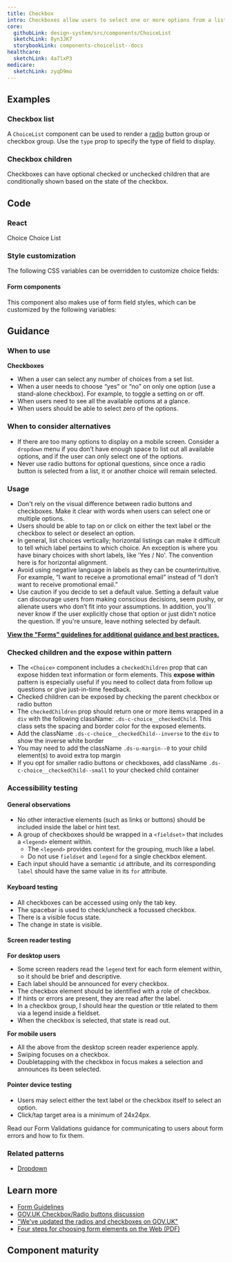```yaml
---
title: Checkbox
intro: Checkboxes allow users to select one or more options from a list.
core:
  githubLink: design-system/src/components/ChoiceList
  sketchLink: 8yn3JK7
  storybookLink: components-choicelist--docs
healthcare:
  sketchLink: 4a7lxP3
medicare:
  sketchLink: zyqD9mo
---
```


## Examples

### Checkbox list

A `ChoiceList` component can be used to render a [radio](/components/radio/) button group or checkbox group. Use the `type` prop to specify the type of field to display.

<StorybookExample
  componentName="choiceList"
  sourceFilePath="components/ChoiceList/ChoiceList.tsx"
  storyId="components-choicelist--default-checkbox"
/>

### Checkbox children

Checkboxes can have optional checked or unchecked children that are conditionally shown based on the state of the checkbox.

<StorybookExample
  componentName="choice"
  sourceFilePath="components/ChoiceList/Choice.tsx"
  storyId="components-choicelist--choice-children&args=type:checkbox"
/>

## Code

### React

<ReactDocsLinks>
  <ReactDocsLink storyId="components-choice--docs">Choice</ReactDocsLink>
  <ReactDocsLink storyId="components-choicelist--docs">Choice List</ReactDocsLink>
</ReactDocsLinks>

### Style customization

The following CSS variables can be overridden to customize choice fields:

<ComponentThemeOptions componentname="choice" />

#### Form components

This component also makes use of form field styles, which can be customized by the following variables:

<ComponentThemeOptions componentname="form" />

## Guidance

### When to use

**Checkboxes**

- When a user can select any number of choices from a set list.
- When a user needs to choose “yes” or “no” on only one option (use a stand-alone checkbox). For example, to toggle a setting on or off.
- When users need to see all the available options at a glance.
- When users should be able to select zero of the options.

### When to consider alternatives

- If there are too many options to display on a mobile screen. Consider a `dropdown` menu if you don’t have enough space to list out all available options, and if the user can only select one of the options.
- Never use radio buttons for optional questions, since once a radio button is selected from a list, it or another choice will remain selected.

### Usage

- Don't rely on the visual difference between radio buttons and checkboxes. Make it clear with words when users can select one or multiple options.
- Users should be able to tap on or click on either the text label or the checkbox to select or deselect an option.
- In general, list choices vertically; horizontal listings can make it difficult to tell which label pertains to which choice. An exception is where you have binary choices with short labels, like 'Yes / No'. The convention here is for horizontal alignment.
- Avoid using negative language in labels as they can be counterintuitive. For example, “I want to receive a promotional email” instead of “I don’t want to receive promotional email.”
- Use caution if you decide to set a default value. Setting a default value can discourage users from making conscious decisions, seem pushy, or alienate users who don’t fit into your assumptions. In addition, you'll never know if the user explicitly chose that option or just didn't notice the question. If you're unsure, leave nothing selected by default.

**[View the "Forms" guidelines for additional guidance and best practices.](/patterns/Forms/forms/)**

### Checked children and the expose within pattern

- The `<Choice>` component includes a `checkedChildren` prop that can expose hidden text information or form elements. This **expose within** pattern is especially useful if you need to collect data from follow up questions or give just-in-time feedback.
- Checked children can be exposed by checking the parent checkbox or radio button
- The `checkedChildren` prop should return one or more items wrapped in a `div` with the following className: `.ds-c-choice__checkedChild`. This class sets the spacing and border color for the exposed elements.
- Add the className `.ds-c-choice__checkedChild--inverse` to the `div` to show the inverse white border
- You may need to add the className `.ds-u-margin--0` to your child element(s) to avoid extra top margin
- If you opt for smaller radio buttons or checkboxes, add className `.ds-c-choice__checkedChild--small` to your checked child container

### Accessibility testing

#### General observations

- No other interactive elements (such as links or buttons) should be included inside the label or hint text.
- A group of checkboxes should be wrapped in a `<fieldset>` that includes a `<legend>` element within.
  - The `<legend>` provides context for the grouping, much like a label.
  - Do not use `fieldset` and `legend` for a single checkbox element.
- Each input should have a semantic `id` attribute, and its corresponding `label` should have the same value in its `for` attribute.

#### Keyboard testing

- All checkboxes can be accessed using only the tab key.
- The spacebar is used to check/uncheck a focussed checkbox.
- There is a visible focus state.
- The change in state is visible.

#### Screen reader testing

**For desktop users**

- Some screen readers read the `legend` text for each form element within, so it should be brief and descriptive.
- Each label should be announced for every checkbox.
- The checkbox element should be identified with a role of checkbox.
- If hints or errors are present, they are read after the label.
- In a checkbox group, I should hear the question or title related to them via a legend inside a fieldset.
- When the checkbox is selected, that state is read out.

**For mobile users**

- All the above from the desktop screen reader experience apply.
- Swiping focuses on a checkbox.
- Doubletapping with the checkbox in focus makes a selection and announces its been selected.

#### Pointer device testing

- Users may select either the text label or the checkbox itself to select an option.
- Click/tap target area is a minimum of 24x24px.

Read our Form Validations guidance for communicating to users about form errors and how to fix them.

### Related patterns

- [Dropdown](/components/dropdown/)

## Learn more

- [Form Guidelines](/patterns/Forms/forms/)
- [GOV.UK Checkbox/Radio buttons discussion](https://paper.dropbox.com/doc/Radio-buttons-oIwWoxwBKClt5IXvDbnpF)
- ["We've updated the radios and checkboxes on GOV.UK"](https://designnotes.blog.gov.uk/2016/11/30/weve-updated-the-radios-and-checkboxes-on-gov-uk/)
- [Four steps for choosing form elements on the Web (PDF)](http://www.formsthatwork.com/files/Articles/dropdown.pdf)

## Component maturity

<MaturityChecklist
  a11yStandards={true}
  color={true}
  forcedColors={false}
  screenReaders={true}
  keyboardNavigable={true}
  storybook={true}
  responsive={true}
  spanish={null}
  completeUiKit={false}
  responsiveUiKit={false}
  tokensInCode={true}
  tokensInSketch={true}
/>
